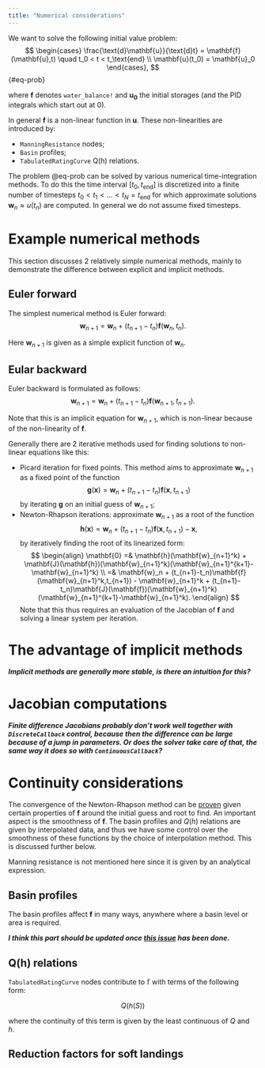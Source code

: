 ```yaml
---
title: "Numerical considerations"
---
```


We want to solve the following initial value problem:
$$
\begin{cases}
    \frac{\text{d}\mathbf{u}}{\text{d}t} = \mathbf{f}(\mathbf{u},t) \quad t_0 < t < t_\text{end} \\
    \mathbf{u}(t_0) = \mathbf{u}_0
\end{cases},
$$ {#eq-prob}

where $\mathbf{f}$ denotes `water_balance!` and $\mathbf{u_0}$ the initial storages (and the PID integrals which start out at $0$).

In general $\mathbf{f}$ is a non-linear function in $\mathbf{u}$. These non-linearities are introduced by:

- `ManningResistance` nodes;
- `Basin` profiles;
- `TabulatedRatingCurve` Q(h) relations.

The problem @eq-prob can be solved by various numerical time-integration methods. To do this the time interval $[t_0,t_\text{end}]$ is discretized into a finite number of timesteps $t_0 < t_1 < \ldots < t_N = t_\text{end}$ for which approximate solutions $\mathbf{w}_n \approx u(t_n)$ are computed. In general we do not assume fixed timesteps.

# Example numerical methods

This section discusses 2 relatively simple numerical methods, mainly to demonstrate the difference between explicit and implicit methods.

## Euler forward

The simplest numerical method is Euler forward:
$$
\mathbf{w}_{n+1} = \mathbf{w}_n + (t_{n+1}-t_n)\mathbf{f}(\mathbf{w}_n, t_n).
$$

Here $\mathbf{w}_{n+1}$ is given as a simple explicit function of $\mathbf{w}_n$.

## Eular backward

Euler backward is formulated as follows:
$$
\mathbf{w}_{n+1} = \mathbf{w}_n + (t_{n+1}-t_n)\mathbf{f}(\mathbf{w}_{n+1},t_{n+1}).
$$

Note that this is an implicit equation for $\mathbf{w}_{n+1}$, which is non-linear because of the non-linearity of $\mathbf{f}$.

Generally there are 2 iterative methods used for finding solutions to non-linear equations like this:

- Picard iteration for fixed points. This method aims to approximate $\mathbf{w}_{n+1}$ as a fixed point of the function
$$
\mathbf{g}(\mathbf{x}) = \mathbf{w}_n + (t_{n+1}-t_n)\mathbf{f}(\mathbf{x},t_{n+1})
$$
by iterating $\mathbf{g}$ on an initial guess of $\mathbf{w}_{n+1}$;
- Newton-Rhapson iterations: approximate $\mathbf{w}_{n+1}$ as a root of the function
$$
\mathbf{h}(\mathbf{x}) = \mathbf{w}_n + (t_{n+1}-t_n)\mathbf{f}(\mathbf{x},t_{n+1}) - \mathbf{x},
$$
by iteratively finding the root of its linearized form:
$$
\begin{align}
\mathbf{0} =& \mathbf{h}(\mathbf{w}_{n+1}^k) + \mathbf{J}(\mathbf{h})(\mathbf{w}_{n+1}^k)(\mathbf{w}_{n+1}^{k+1}-\mathbf{w}_{n+1}^k) \\
=& \mathbf{w}_n + (t_{n+1}-t_n)\mathbf{f}(\mathbf{w}_{n+1}^k,t_{n+1}) - \mathbf{w}_{n+1}^k + (t_{n+1}-t_n)\mathbf{J}(\mathbf{f})(\mathbf{w}_{n+1}^k)(\mathbf{w}_{n+1}^{k+1}-\mathbf{w}_{n+1}^k).
\end{align}
$$
Note that this thus requires an evaluation of the Jacobian of $\mathbf{f}$ and solving a linear system per iteration.

# The advantage of implicit methods

***Implicit methods are generally more stable, is there an intuition for this?***

# Jacobian computations

***Finite difference Jacobians probably don't work well together with `DiscreteCallback` control, because then the difference can be large because of a jump in parameters. Or does the solver take care of that, the same way it does so with `ContinuousCallback`?***

# Continuity considerations

The convergence of the Newton-Rhapson method can be [proven](https://en.wikipedia.org/wiki/Newton%27s_method#Proof_of_quadratic_convergence_for_Newton's_iterative_method) given certain properties of $\mathbf{f}$ around the initial guess and root to find. An important aspect is the smoothness of $\mathbf{f}$. The basin profiles and $Q(h)$ relations are given by interpolated data, and thus we have some control over the smoothness of these functions by the choice of interpolation method. This is discussed further below.

Manning resistance is not mentioned here since it is given by an analytical expression.

## Basin profiles

The basin profiles affect $\mathbf{f}$ in many ways, anywhere where a basin level or area is required.

***I think this part should be updated once [this issue](https://github.com/Deltares/Ribasim/issues/566) has been done.***

## Q(h) relations

`TabulatedRatingCurve` nodes contribute to $\mathbb{f}$ with terms of the following form:

$$
    Q(h(S))
$$

where the continuity of this term is given by the least continuous of $Q$ and $h$.

## Reduction factors for soft landings
